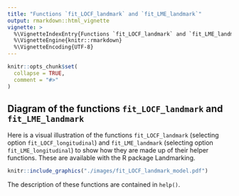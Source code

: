 ```yaml
---
title: "Functions `fit_LOCF_landmark` and `fit_LME_landmark`"
output: rmarkdown::html_vignette
vignette: >
  %\VignetteIndexEntry{Functions `fit_LOCF_landmark` and `fit_LME_landmark`}
  %\VignetteEngine{knitr::rmarkdown}
  %\VignetteEncoding{UTF-8}
---
```


```r
knitr::opts_chunk$set(
  collapse = TRUE,
  comment = "#>"
)
```

## Diagram of the functions `fit_LOCF_landmark` and `fit_LME_landmark`

Here is a visual illustration of the functions `fit_LOCF_landmark` (selecting option `fit_LOCF_longitudinal`) and `fit_LME_landmark` (selecting option `fit_LME_longitudinal`) to show how they are made up of their helper functions. These are available with the R package Landmarking. 

```r
knitr::include_graphics("./images/fit_LOCF_landmark_model.pdf")
```

The description of these functions are contained in `help()`.
